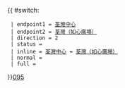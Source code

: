 {{ #switch: {{{format|}}}
  | endpoint1 = [[荃灣中心]]
  | endpoint2 = [[荃灣（如心廣場）巴士總站|荃灣（如心廣場）]]
  | direction = 2
  | status =
  | inline = [[荃灣中心]] ↔ [[荃灣（如心廣場）巴士總站|荃灣（如心廣場）]]
  | normal =
  | full =
}}<noinclude>[[category:新界專線小巴路線模板|095]]</noinclude>